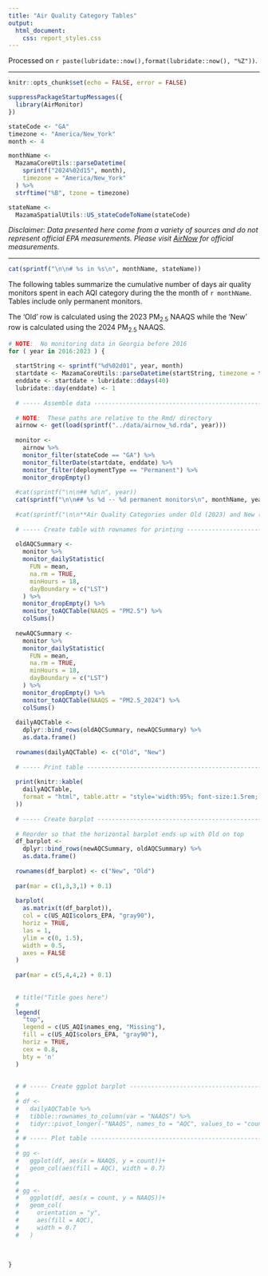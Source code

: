 ```yaml
---
title: "Air Quality Category Tables"
output:
  html_document: 
    css: report_styles.css
---
```


Processed on `r paste(lubridate::now(),format(lubridate::now(), "%Z"))`.

----

```r
knitr::opts_chunk$set(echo = FALSE, error = FALSE)

suppressPackageStartupMessages({
  library(AirMonitor)
})

stateCode <- "GA"
timezone <- "America/New_York"
month <- 4

monthName <- 
  MazamaCoreUtils::parseDatetime(
    sprintf("2024%02d15", month), 
    timezone = "America/New_York"
  ) %>% 
  strftime("%B", tzone = timezone)

stateName <-
  MazamaSpatialUtils::US_stateCodeToName(stateCode)

```

_Disclaimer: Data presented here come from a variety of sources and do not 
represent official EPA measurements. Please visit
[AirNow](https://www.airnow.gov) for official measurements._

----

```r
cat(sprintf("\n\n# %s in %s\n", monthName, stateName))
```


The following tables summarize the cumulative number of days air quality monitors spent in 
each AQI category during the the month of `r monthName`. Tables include only
permanent monitors.

The 'Old' row is calculated using the 2023 PM~2.5~ NAAQS while the 'New' row is
calculated using the 2024 PM~2.5~ NAAQS.


```r

# NOTE:  No monitoring data in Georgia before 2016
for ( year in 2016:2023 ) {
  
  startString <- sprintf("%d%02d01", year, month)
  startdate <- MazamaCoreUtils::parseDatetime(startString, timezone = timezone)
  enddate <- startdate + lubridate::ddays(40)
  lubridate::day(enddate) <- 1
  
  # ----- Assemble data --------------------------------------------------------
  
  # NOTE:  These paths are relative to the Rmd/ directory
  airnow <- get(load(sprintf("../data/airnow_%d.rda", year)))
  
  monitor <-
    airnow %>%
    monitor_filter(stateCode == "GA") %>%
    monitor_filterDate(startdate, enddate) %>%
    monitor_filter(deploymentType == "Permanent") %>%
    monitor_dropEmpty()
  
  #cat(sprintf("\n\n## %d\n", year))
  cat(sprintf("\n\n## %s %d -- %d permanent monitors\n", monthName, year, nrow(monitor$meta)))
  
  #cat(sprintf("\n\n**Air Quality Categories under Old (2023) and New (2024) NAAQS**\n\n"))
  
  # ----- Create table with rownames for printing ------------------------------
  
  oldAQCSummary <-
    monitor %>%
    monitor_dailyStatistic(
      FUN = mean,
      na.rm = TRUE,
      minHours = 18,
      dayBoundary = c("LST")
    ) %>%
    monitor_dropEmpty() %>%
    monitor_toAQCTable(NAAQS = "PM2.5") %>%
    colSums()
  
  newAQCSummary <-
    monitor %>%
    monitor_dailyStatistic(
      FUN = mean,
      na.rm = TRUE,
      minHours = 18,
      dayBoundary = c("LST")
    ) %>%
    monitor_dropEmpty() %>%
    monitor_toAQCTable(NAAQS = "PM2.5_2024") %>%
    colSums()
  
  dailyAQCTable <- 
    dplyr::bind_rows(oldAQCSummary, newAQCSummary) %>%
    as.data.frame()
  
  rownames(dailyAQCTable) <- c("Old", "New")
  
  # ----- Print table ----------------------------------------------------------
  
  print(knitr::kable(
    dailyAQCTable,
    format = "html", table.attr = "style='width:95%; font-size:1.5rem; margin: 20px 60px 0px 15px; line-height:2em'"
  ))
  
  # ----- Create barplot -------------------------------------------------------
  
  # Reorder so that the horizontal barplot ends up with Old on top 
  df_barplot <-
    dplyr::bind_rows(newAQCSummary, oldAQCSummary) %>%
    as.data.frame()
  
  rownames(df_barplot) <- c("New", "Old")
    
  par(mar = c(1,3,3,1) + 0.1)
  
  barplot(
    as.matrix(t(df_barplot)),
    col = c(US_AQI$colors_EPA, "gray90"),
    horiz = TRUE,
    las = 1,
    ylim = c(0, 1.5),
    width = 0.5,
    axes = FALSE
  )
  
  par(mar = c(5,4,4,2) + 0.1)
  
   
  # title("Title goes here")
  # 
  legend(
    "top",
    legend = c(US_AQI$names_eng, "Missing"),
    fill = c(US_AQI$colors_EPA, "gray90"),
    horiz = TRUE,
    cex = 0.8,
    bty = 'n'
  )
  
    
  # # ----- Create ggplot barplot ------------------------------------------------
  # 
  # df <-
  #   dailyAQCTable %>%
  #   tibble::rownames_to_column(var = "NAAQS") %>% 
  #   tidyr::pivot_longer(-"NAAQS", names_to = "AQC", values_to = "count")
  # 
  # # ----- Plot table -----------------------------------------------------------
  # 
  # gg <- 
  #   ggplot(df, aes(x = NAAQS, y = count))+
  #   geom_col(aes(fill = AQC), width = 0.7)
  # 
  # 
  # gg <- 
  #   ggplot(df, aes(x = count, y = NAAQS))+
  #   geom_col(
  #     orientation = "y",
  #     aes(fill = AQC), 
  #     width = 0.7
  #   )
  
  
  
}
```


